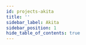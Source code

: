 ```yaml
---
id: projects-akita
title: ''
sidebar_label: Akita
sidebar_position: 1
hide_table_of_contents: true
---
```




<Banner
  goalStatement={configs.Akita.goal_statement}
  projectTags={configs.Akita.project_tags}
/>

<Tabs>
  <TabItem value="summary" label="Summary" default>
    <Summary
      headline={configs.Akita.headline}
      description={configs.Akita.description}
      level={configs.Akita.level_of_difficulty}
      roles={configs.Akita.roles}
    />
  </TabItem>
  <TabItem value="project-assets" label="Project Assets" default>
    <Assets />
  </TabItem>
  <TabItem value="contributors" label="Contributors">
    <Contributors />
  </TabItem>
</Tabs>
